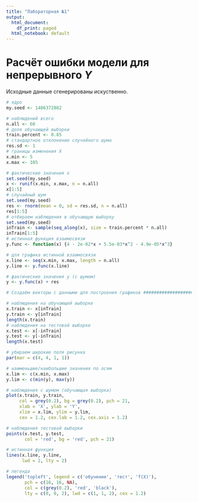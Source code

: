 ```yaml
---
title: "Лабораторная №1"
output:
  html_document:
    df_print: paged
  html_notebook: default
---
```


# Расчёт ошибки модели для непрерывного $Y$

Исходные данные сгенерированы искуственно.

```r
# ядро
my.seed <- 1486372882

# наблюдений всего
n.all <- 60
# доля обучающей выборки
train.percent <- 0.85
# стандартное отклонение случайного шума
res.sd <- 1
# границы изменения X
x.min <- 5
x.max <- 105

# фактические значения x
set.seed(my.seed)
x <- runif(x.min, x.max, n = n.all)
x[1:5]
# случайный шум
set.seed(my.seed)
res <- rnorm(mean = 0, sd = res.sd, n = n.all)
res[1:5]
# отбираем наблюдения в обучающую выборку
set.seed(my.seed)
inTrain <- sample(seq_along(x), size = train.percent * n.all)
inTrain[1:5]
# истинная функция взаимосвязи 
y.func <- function(x) {4 - 2e-02*x + 5.5e-03*x^2 - 4.9e-05*x^3}

# для графика истинной взаимосвязи
x.line <- seq(x.min, x.max, length = n.all)
y.line <- y.func(x.line)

# фактические значения y (с шумом)
y <- y.func(x) + res

# Создаём векторы с данными для построения графиков ############################

# наблюдения на обучающей выборке
x.train <- x[inTrain]
y.train <- y[inTrain]
length(x.train)
# наблюдения на тестовой выборке
x.test <- x[-inTrain]
y.test <- y[-inTrain]
length(x.test)

# убираем широкие поля рисунка
par(mar = c(4, 4, 1, 1))

# наименьшие/наибольшие значения по осям
x.lim <- c(x.min, x.max)
y.lim <- c(min(y), max(y))

# наблюдения с шумом (обучающая выборка)
plot(x.train, y.train, 
     col = grey(0.2), bg = grey(0.2), pch = 21,
     xlab = 'X', ylab = 'Y', 
     xlim = x.lim, ylim = y.lim, 
     cex = 1.2, cex.lab = 1.2, cex.axis = 1.2)

# наблюдения тестовой выборки
points(x.test, y.test,
       col = 'red', bg = 'red', pch = 21)

# истинная функция
lines(x.line, y.line,
      lwd = 2, lty = 2)

# легенда
legend('topleft', legend = c('обучение', 'тест', 'f(X)'),
       pch = c(16, 16, NA), 
       col = c(grey(0.2), 'red', 'black'),  
       lty = c(0, 0, 2), lwd = c(1, 1, 2), cex = 1.2)
```


